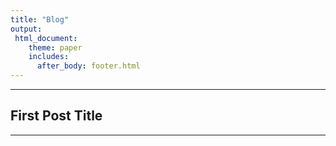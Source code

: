 ---
title: "Blog"
output: 
 html_document:
    theme: paper
    includes:
      after_body: footer.html
---
----

## First Post Title 

----

